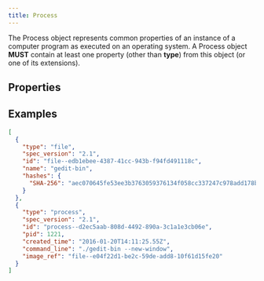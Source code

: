 ```yaml
---
title: Process
---
```


The Process object represents common properties of an instance of a computer program as executed on an operating system. A Process object <b>MUST</b> contain at least one property (other than <b>type</b>) from this object (or one of its extensions).

## Properties
<PropertiesOverview type='process' />
<PropertyDefinitions type='process' />

## Examples

```json
[
  {
    "type": "file",
    "spec_version": "2.1",
    "id": "file--edb1ebee-4387-41cc-943b-f94fd491118c",
    "name": "gedit-bin",
    "hashes": {
      "SHA-256": "aec070645fe53ee3b3763059376134f058cc337247c978add178b6ccdfb0019f"
    }
  },
  {
    "type": "process",
    "spec_version": "2.1",
    "id": "process--d2ec5aab-808d-4492-890a-3c1a1e3cb06e",
    "pid": 1221,
    "created_time": "2016-01-20T14:11:25.55Z",
    "command_line": "./gedit-bin --new-window",
    "image_ref": "file--e04f22d1-be2c-59de-add8-10f61d15fe20"
  }
]
```
